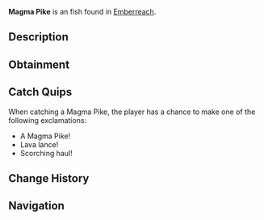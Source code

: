 {{FishInfobox
|image          = Magma Pike.png
|rarity         = Uncommon
|sea            = Second Sea
|location       = [[Emberreach]]
|sublocation    = 
|sources        = Fishing Rod
|radar_location = 
|prog_speed     = +13
|xp             = 45
|weather        = Windy
|time           = 
|season         = Autumn
|bait           = Seaweed
|base_weight    = 105
|base_value     = 95
|weight_range   = 66
|base_chance    = 88
|base_resil     = 58
}}
'''Magma Pike''' is an {{Rarity|Uncommon}} fish found in [[Emberreach]].

== Description ==
{{Description|A sturdy fish, its form kissed by the glow of molten veins.|Bestiary Entry}}

== Obtainment ==
{{Description|It rises when the winds fan the ancient fires.|Bestiary Hint}}
{{Fish Availability|
Emberreach/Volcano
|top_rods      = 
Free Spirit Rod\443953.45\322543.65;
Azure Of Lagoon\391938.63\516625.34;
Firefly Rod\371140.72\421343.82;
Fischer's Rod\370272.19\292727.15;
Plastic Rod\367664.35\291580.22;
Lucky Rod\359050.72\359050.72;
Fast Rod\366379.92\289650.02;
Blazebringer Rod\339022.33\472907.05;
Friendly Rod\339597.15\469380.85;
Carrot Rod\340689.04\421689.92;
Leviathan's Fang Rod\350094.06\359122.83;
Trident Rod\350473.54\338367.9;
Astralhook Rod\350028.31\0;
Verdant Shear Rod\321203.93\336085.02;
No-Life Rod\284594.42\278523.75;
Ethereal Prism Rod\267488.52\295402.9;
Seraphic Rod\264610.93\255471.06;
Challenger's Rod\255556.76\249623.41;
Rod Of The Forgotten Fang\253464.37\245001.3;
Depthseeker Rod\253232.12\252526.72;
Rod Of The Exalted One\251237.55\252612.62;
Avalanche Rod\250230.71\249551.38;
Rod Of The Depths\249073.73\241713.19;
Volcanic Rod\248968.71\245337.91;
Zeus Rod\247955.18\244339.17;
Steady Rod\215463.8\222761.55
|recommended   = Free Spirit Rod
}}

== Catch Quips ==
When catching a Magma Pike, the player has a chance to make one of the following exclamations:
* A Magma Pike!
* Lava lance!
* Scorching haul!

== Change History ==
{{Change History|{{subst:Current Version}}}}

== Navigation ==
{{Fish Navbox|Emberreach}}